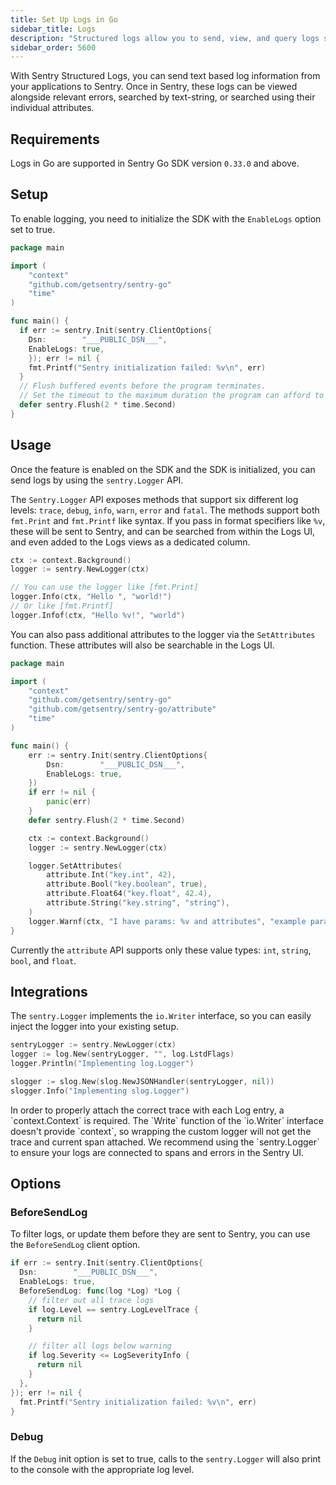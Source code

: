 ```yaml
---
title: Set Up Logs in Go
sidebar_title: Logs
description: "Structured logs allow you to send, view, and query logs sent from your applications within Sentry."
sidebar_order: 5600
---
```


<Include name="feature-stage-beta-logs.mdx" />

With Sentry Structured Logs, you can send text based log information from your applications to Sentry. Once in Sentry, these logs can be viewed alongside relevant errors, searched by text-string, or searched using their individual attributes.

## Requirements

Logs in Go are supported in Sentry Go SDK version `0.33.0` and above.

## Setup

To enable logging, you need to initialize the SDK with the `EnableLogs` option set to true.

```go
package main

import (
	"context"
	"github.com/getsentry/sentry-go"
	"time"
)

func main() {
  if err := sentry.Init(sentry.ClientOptions{
    Dsn:        "___PUBLIC_DSN___",
    EnableLogs: true,
	}); err != nil {
  	fmt.Printf("Sentry initialization failed: %v\n", err)
  }
  // Flush buffered events before the program terminates.
  // Set the timeout to the maximum duration the program can afford to wait.
  defer sentry.Flush(2 * time.Second)
}
```

## Usage

Once the feature is enabled on the SDK and the SDK is initialized, you can send logs by using
the `sentry.Logger` API.

The `Sentry.Logger` API exposes methods that support six different log levels: `trace`,
`debug`, `info`, `warn`, `error` and `fatal`. The methods support both `fmt.Print` and `fmt.Printf` like syntax.
If you pass in format specifiers like `%v`, these will be sent to Sentry, and can be searched from within the Logs UI,
 and even added to the Logs views as a dedicated column.

```go
ctx := context.Background()
logger := sentry.NewLogger(ctx)

// You can use the logger like [fmt.Print]
logger.Info(ctx, "Hello ", "world!")
// Or like [fmt.Printf]
logger.Infof(ctx, "Hello %v!", "world")
```
You can also pass additional attributes to the logger via the `SetAttributes` function. These attributes will also be searchable in the Logs UI.

```go
package main

import (
	"context"
	"github.com/getsentry/sentry-go"
	"github.com/getsentry/sentry-go/attribute"
	"time"
)

func main() {
	err := sentry.Init(sentry.ClientOptions{
		Dsn:        "___PUBLIC_DSN___",
		EnableLogs: true,
	})
	if err != nil {
		panic(err)
	}
	defer sentry.Flush(2 * time.Second)

	ctx := context.Background()
	logger := sentry.NewLogger(ctx)

	logger.SetAttributes(
		attribute.Int("key.int", 42),
		attribute.Bool("key.boolean", true),
		attribute.Float64("key.float", 42.4),
		attribute.String("key.string", "string"),
	)
	logger.Warnf(ctx, "I have params: %v and attributes", "example param")
}
```
Currently the `attribute` API supports only these value types: `int`, `string`, `bool`, and `float`.

## Integrations

The `sentry.Logger` implements the `io.Writer` interface, so you can easily inject the logger into your existing setup.

```go
sentryLogger := sentry.NewLogger(ctx)
logger := log.New(sentryLogger, "", log.LstdFlags)
logger.Println("Implementing log.Logger")

slogger := slog.New(slog.NewJSONHandler(sentryLogger, nil))
slogger.Info("Implementing slog.Logger")
```

<Alert>
In order to properly attach the correct trace with each Log entry, a `context.Context` is required. The `Write` function of
the `io.Writer` interface doesn't provide `context`, so wrapping the custom logger will not get the trace and current span attached.
We recommend using the `sentry.Logger` to ensure your logs are connected to spans and errors in the Sentry UI.
</Alert>

## Options

### BeforeSendLog

To filter logs, or update them before they are sent to Sentry, you can use the `BeforeSendLog` client option.
```go
if err := sentry.Init(sentry.ClientOptions{
  Dsn:        "___PUBLIC_DSN___",
  EnableLogs: true,
  BeforeSendLog: func(log *Log) *Log {
    // filter out all trace logs
    if log.Level == sentry.LogLevelTrace {
      return nil
    }

    // filter all logs below warning
    if log.Severity <= LogSeverityInfo {
      return nil
    }
  },
}); err != nil {
  fmt.Printf("Sentry initialization failed: %v\n", err)
}
```

### Debug

If the `Debug` init option is set to true, calls to the `sentry.Logger` will also print to the console with the appropriate log level.
